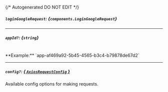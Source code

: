 {/* Autogenerated DO NOT EDIT  */}

##### `loginGoogleRequest`: *{`components.LoginGoogleRequest`}*
<Collapsible openLabel={Labels.showProperties} closeLabel={Labels.hideProperties}>
    <LoginGoogleRequest/>
</Collapsible>

---
##### `appId?`: *{`string`}*
<br/>
**Example:** `app-af469a92-5b45-4565-b3c4-b79878de67d2`

---
##### `config?`: [*{ `AxiosRequestConfig` }*](https://axios-http.com/docs/req_config)
Available config options for making requests.


